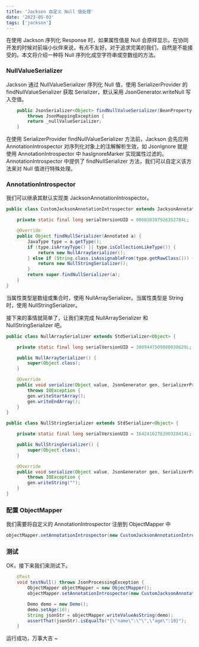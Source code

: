 ```yaml
---
title: 'Jackson 自定义 Null 值处理'
date: '2023-05-03'
tags: ['jackson']
---
```


在使用 Jackson 序列化 Response 时，如果属性值是 Null 会原样显示。在协同开发的时候对前端小伙伴来说，有点不友好。对于追求完美的我们，自然是不能接受的。本文将介绍一种将 Null 序列化成空字符串或空数组的方法。

### NullValueSerializer

Jackson 通过 NullValueSerializer 序列化 Null 值，使用 SerializerProvider 的 findNullValueSerializer 获取 Serializer，默认采用 JsonGenerator.writeNull 写入空值。

```java
    public JsonSerializer<Object> findNullValueSerializer(BeanProperty property)
        throws JsonMappingException {
        return _nullValueSerializer;
    }
```

在使用 SerializerProvider findNullValueSerializer 方法前，Jackson 会先应用 AnnotationIntrospector 对序列化对象上的注解解析生效，如 JsonIgnore 就是使用 AnnotationIntrospector 中 hasIgnoreMarker 实现属性过滤的。AnnotationIntrospector 中提供了 findNullSerializer 方法，我们可以自定义该方法来对 Null 值进行特殊处理。

### AnnotationIntrospector

我们可以继承其默认实现类 JacksonAnnotationIntrospector。

```java
public class CustomJacksonAnnotationIntrospector extends JacksonAnnotationIntrospector {

    private static final long serialVersionUID = 886030387926352784L;

    @Override
    public Object findNullSerializer(Annotated a) {
        JavaType type = a.getType();
        if (type.isArrayType() || type.isCollectionLikeType()) {
            return new NullArraySerializer();
        } else if (String.class.isAssignableFrom(type.getRawClass())) {
            return new NullStringSerializer();
        }
        return super.findNullSerializer(a);
    }
}
```

当属性类型是数组或集合时，使用 NullArraySerializer。当属性类型是 String 时，使用 NullStringSerializer。

接下来的事情就简单了，让我们来完成 NullArraySerializer 和 NullStringSerializer 吧。

```java
public class NullArraySerializer extends StdSerializer<Object> {

    private static final long serialVersionUID = 3009447509880038629L;

    public NullArraySerializer() {
        super(Object.class);
    }

    @Override
    public void serialize(Object value, JsonGenerator gen, SerializerProvider serializers)
        throws IOException {
        gen.writeStartArray();
        gen.writeEndArray();
    }
}

public class NullStringSerializer extends StdSerializer<Object> {

    private static final long serialVersionUID = 1642416278390328414L;

    public NullStringSerializer() {
        super(Object.class);
    }

    @Override
    public void serialize(Object value, JsonGenerator gen, SerializerProvider provider)
        throws IOException {
        gen.writeString("");
    }
}
```

### 配置 ObjectMapper

我们需要将自定义的 AnnotationIntrospector 注册到 ObjectMapper 中

```java
objectMapper.setAnnotationIntrospector(new CustomJacksonAnnotationIntrospector());
```

### 测试

OK，接下来我们来测试下。

```java
    @Test
    void testNull() throws JsonProcessingException {
        ObjectMapper objectMapper = new ObjectMapper();
        objectMapper.setAnnotationIntrospector(new CustomJacksonAnnotationIntrospector());

        Demo demo = new Demo();
        demo.setAge(10);
        String jsonStr = objectMapper.writeValueAsString(demo);
        assertThat(jsonStr).isEqualTo("{\"name\":\"\",\"age\":10}");
    }
```

运行成功，万事大吉 ~